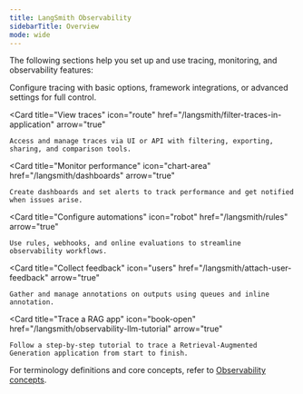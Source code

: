 ```yaml
---
title: LangSmith Observability
sidebarTitle: Overview
mode: wide
---
```



The following sections help you set up and use tracing, monitoring, and observability features:

<Columns cols={3}>
  <Card
    title="Set up tracing"
    icon="gear"
    href="/langsmith/observability-quickstart"
    arrow="true"
  >
    Configure tracing with basic options, framework integrations, or advanced settings for full control.
  </Card>

  <Card
    title="View traces"
    icon="route"
    href="/langsmith/filter-traces-in-application"
    arrow="true"
  >
    Access and manage traces via UI or API with filtering, exporting, sharing, and comparison tools.
  </Card>

  <Card
    title="Monitor performance"
    icon="chart-area"
    href="/langsmith/dashboards"
    arrow="true"
  >
    Create dashboards and set alerts to track performance and get notified when issues arise.
  </Card>

  <Card
    title="Configure automations"
    icon="robot"
    href="/langsmith/rules"
    arrow="true"
  >
    Use rules, webhooks, and online evaluations to streamline observability workflows.
  </Card>

  <Card
    title="Collect feedback"
    icon="users"
    href="/langsmith/attach-user-feedback"
    arrow="true"
  >
    Gather and manage annotations on outputs using queues and inline annotation.
  </Card>

  <Card
    title="Trace a RAG app"
    icon="book-open"
    href="/langsmith/observability-llm-tutorial"
    arrow="true"
  >
    Follow a step-by-step tutorial to trace a Retrieval-Augmented Generation application from start to finish.
  </Card>
</Columns>

For terminology definitions and core concepts, refer to [Observability concepts](/langsmith/observability-concepts).

<HostingSetup/>
